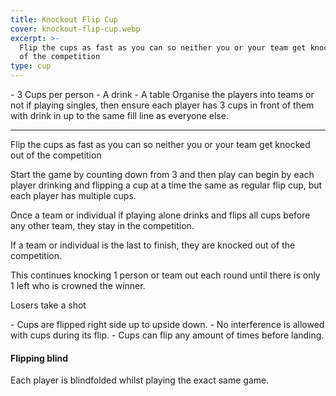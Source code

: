 ```yaml
---
title: Knockout Flip Cup
cover: knockout-flip-cup.webp
excerpt: >-
  Flip the cups as fast as you can so neither you or your team get knocked out
  of the competition
type: cup
---
```


<GameHero
  cover="/images/knockout-flip-cup.webp"
  alt="Knockout Flip Cup"
/>

<GameSection title="Equipment" icon="/images/liquor.webp">
-   3 Cups per person
-   A drink
-   A table
</GameSection>

<GameSection title="Setup" icon="/images/settings.webp">
Organise the players into teams or not if playing singles, then ensure each player has 3 cups in front of them with drink in up to the same fill line as everyone else.

* * *
</GameSection>

<GameSection title="Aim of the Game" icon="/images/target.webp">
<p>Flip the cups as fast as you can so neither you or your team get knocked out of the competition</p>
</GameSection>

<GameSection title="How to Play" icon="/images/question.webp">
Start the game by counting down from 3 and then play can begin by each player drinking and flipping a cup at a time the same as regular flip cup, but each player has multiple cups.

Once a team or individual if playing alone drinks and flips all cups before any other team, they stay in the competition.

If a team or individual is the last to finish, they are knocked out of the competition.

This continues knocking 1 person or team out each round until there is only 1 left who is crowned the winner.

Losers take a shot
</GameSection>

<GameSection title="Rules" icon="/images/rules.webp">
-   Cups are flipped right side up to upside down.
-   No interference is allowed with cups during its flip.
-   Cups can flip any amount of times before landing.
</GameSection>

<GameSection title="Special Edition" icon="/images/special.webp">

<h4>Flipping blind</h4>

<p>Each player is blindfolded whilst playing the exact same game.</p>
</GameSection>

<ShareButtons title="Knockout Flip Cup" />

<FeedbackCard>
</FeedbackCard>
